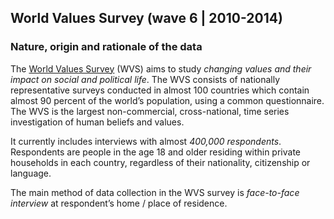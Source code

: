 
## World Values Survey (wave 6 | 2010-2014)

### Nature, origin and rationale of the data

The [World Values Survey](http://www.worldvaluessurvey.org) (WVS) aims to study *changing values and their impact on social and political life*. The WVS consists of nationally representative surveys conducted in almost 100 countries which contain almost 90 percent of the world's population, using a common questionnaire. The WVS is the largest non-commercial, cross-national, time series investigation of human beliefs and values.

It currently includes interviews with almost *400,000 respondents*. Respondents are people in the age 18 and older residing within private households in each country, regardless of their nationality, citizenship or language.

The main method of data collection in the WVS survey is *face-to-face interview* at respondent's home / place of residence.

<!-- #### The questionnaire -->

<!-- The survey was conducted by using a *structured* [questionnaire](../4_WV6_Official_Questionnaire.pdf), consisting of 250 questions (here: variables) ([overview of all variables](../3_WV6_Codebook.pdf)) that describe 10 thematic sub-sections: -->

<!-- 1. Perceptions of life, -->
<!-- 2. Environment, -->
<!-- 3. Work, -->
<!-- 4. Family, -->
<!-- 5. Politics and Society, -->
<!-- 6. Religion and Morale, -->
<!-- 7. National Identity, -->
<!-- 8. Security, -->
<!-- 9. Science, and -->
<!-- 10. Socio-demographics. -->

<!-- (The document ["variable description"](../6_variable-description-wvs.csv) contains the assigment of variables to topics.) -->

<!-- #### Theoretical motivation & hypotheses -->

<!-- [**Inglehart's Concept of Postmaterialism**](#postmaterialism-index) -->
<!-- [**Schwartz-Value-Scale**](#value-scale-from-schwartz) -->
<!-- [WORKOUT POSSIBLE HYPOTHESES/ANALYSIS] -->

<!-- ### Loading and preprocessing the data -->

<!-- ```{r wvs loading data set} -->
<!-- d_raw_wvs <- readRDS("data_sets/data-sets/4_world-values-survey/5_WV6.rds") -->
<!-- head(d_raw_wvs) -->
<!-- ``` -->


<!-- #### Postmaterialism Index -->

<!-- "*Inglehart proposes a theory and an index for explaining and tapping the changing value orientations of different societies. Based on the intuition that individual value priorities reflect the level of economic affluence and physical security of society, Inglehart's postmaterialism thesis depicts a process through which economically insecure and traditional societies gradually become more tolerant, egalitarian, participatory, and nurturing. As lower order physiological needs are satisfied and individuals are socialized into more affluent and economically secure societies, traditional materialist values are slowly replaced by higher order, noneconomic concerns-postmaterialist values. (p.649)*" [@davis1999] -->

<!-- **Materialist values**: e.g. physical and economic security, ethnocentrism, low level of tolerance and respect, and the pursuit of prosperity   -->
<!-- **Postmaterialist values**: e.g. pursuit of self-actualization, freedom, emancipation, participation, and quality of life -->

<!-- The Postmaterialism Index is an indicator of the cultural shift from postmaterialistic to materialistic orientation. He is calculated using a 4- or 12-item (here 12-item) battery pertaining to national priorities and policy preferences as perceived by the respondent. -->

<!-- In the [WVS-questionnaire](../4_WV6_Official_Questionnaire.pdf) the 12-item measure is based on the variables V60 to V65: -->

<!-- *Question: People sometimes talk about what the aims of this country should be for the next ten years. On this card are listed some of the goals which different people would give top priority.*  -->

<!-- - **V60** Would you please say which one of these you, yourself, consider the *most important*?  -->
<!-- - **V61** And which would be the *next most important*?  -->

<!-- 1. A high level of economic growth (materialist) -->
<!-- 2. Making sure this country has strong defense forces (materialist) -->
<!-- 3. Seeing that people have more say about how things are done at their jobs and in their communities (post-materialist) -->
<!-- 4. Trying to make our cities and countryside more beautiful (post-materialist) -->

<!-- - **V62** If you had to choose, which one of the things on this card would you say is *most important*?  -->
<!-- - **V63** And which would be the *next most important*?  -->

<!-- 1. Maintaining order in the nation (materialist) -->
<!-- 2. Giving people more say in important government decisions (post-materialist) -->
<!-- 3. Fighting rising prices (materialist) -->
<!-- 4. Protecting freedom of speech (post-materialist) -->

<!-- - **V64** Here is **another list**. In your opinion, which one of these is *most important*?  -->
<!-- - **V65** And what would be the *next most important*?  -->

<!-- 1. A stable economy (materialist) -->
<!-- 2. Progress toward a less impersonal and more humane society (post-materialist) -->
<!-- 3. Progress toward a society in which ideas count more than money (post-materialist) -->
<!-- 4. The fight against crime (materialist) -->

<!-- ##### Defining relevant Variables -->

<!-- As relevant are seen variables for calculating the Postmaterialism Index and further variables that might be interesting for the analysis according to Inglehart's theory on reasons for orientational shift from materialism to postmaterialism. From the wvs data set the following variables are extracted for measuring/calculating:  -->

<!-- - the *Postmaterialism Index*: V60-V65, -->
<!-- - perception of *physical security*: V170, V171-V175, V188-V191,  -->
<!-- - perception of *economic affluence*: V237, V238, V239, and -->
<!-- - further *socio-economic* aspects: V2, V240, V242. -->

<!-- Furthermore only a subset of countries will be considered in analysis.  -->

<!-- ```{r wvs-post select relevant variables} -->
<!-- # select variables for Postmaterialism-Index -->
<!-- d_post_raw <- select(d_raw_wvs,  -->
<!--                        "V60":"V65",    # Postmaterialism Index items -->
<!--                        "V170":"V175",  # Security in neighborhood -->
<!--                        "V237":"V239",  # Saving money, working class, income group -->
<!--                        "V2",           # country -->
<!--                        "V240",         # gender participant -->
<!--                        "V242"          # age participant -->
<!--                        ) %>%  -->
<!--   filter( -->
<!--     V2 %in% c(276,288,124,484,804,156) # Germany, Ghana, Canada, Mexico, Ukraine, China -->
<!--   )  %>%  -->
<!--   as_tibble -->

<!-- # rename variables for better handling -->
<!-- names(d_post_raw) <- c("post_V60","post_V61","post_V62","post_V63","post_V64","post_V65","sec_V170","sec_V171","sec_V172","sec_V173","sec_V174","sec_V175","eco_V237","eco_V238","eco_V239","country_V2","gender_V240", "age_V242")  -->

<!-- # print data set -->
<!-- d_post_raw -->
<!-- ``` -->

<!-- In the WVS missing values are indicated by negative numbers according to the missing type: *Missing; Unknown (-5), Not asked in survey (-4), Not applicable (-3), No answer (-2), don't know (-1)*. For sake of simplicity we will treat all types of missing values equally as *NA*. -->

<!-- ```{r wvs-post inspection of missing values} -->
<!-- # change values c(-5,-4,-3,-2,-1) to NAs -->
<!-- d_post_clean <- replace_with_na_all(d_post_raw, condition = ~.x %in% c(-5,-4,-3,-2,-1)) -->

<!-- # inspect missing values per variable / per respondent -->

<!-- # NA_columns <- sapply(d_post_clean, function(x) sum(is.na(x))) -->
<!-- # NA_rows <- rowSums(is.na(d_post_clean))  -->

<!-- # [HAS TO BE DONE!!!] -->
<!-- ``` -->

<!-- To prepare plotting and also for improving handling of the data, the two socio-demographic variables "country" and "gender" are specified regarding levels and labels. -->

<!-- ```{r wvs-post create factors with levels} -->
<!-- # prepare data set -->
<!-- d_post_clean <- d_post_clean %>%  -->
<!--  mutate( -->
<!--     country = factor(country_V2, levels = c(276,288,124,484,804,156), labels = c("Germany", "Ghana", "Canada", "Mexico", "Ukraine", "China")), -->
<!--     gender = factor(gender_V240, levels = c(1,2), labels = c("female", "male")) -->
<!--   )  -->
<!-- ``` -->

<!-- In the next step, the Postmaterialism Index is calculated. As already introduced above participants had to select out of three different lists, an aim of the country that they judge as "most important" and as "next most important" (in total 6 choices). Furthermore, each aim is associated with a materialistic or postmaterialist orientation (indicated in brackets behind each aim ). Rationale of the calculation is as follows: When the participant choose in all 6 questions a postmaterialist aim, he is characterized as postmaterialist, if he indicates "mostly" postmaterialistic aims he is indicated as rather postmaterialist etc. -->

<!-- For each question is indicated which of the statements is postmaterialistic (condition in the ifelse-statement). If the statement is postmaterialistic the repsondent gets 2 "points" for "most important"-choice (1 "point" for "second most important"-choice) or zero, if aim is materialistic. If a respondent choose only postmaterialistic aims he gets, consequently, the max. number of points "9". Gradings are than marked by "rather postmaterialist", "mixed postmaterialist", etc. -->

<!-- ```{r wvs-post index calculation} -->
<!-- # calculating the postmaterialism-index (12-items) -->
<!-- post_index <- mutate(d_post_clean,  -->
<!--     "post_score" =                       # helper function: first choice = 2/ second choice = 1 -->
<!--       ifelse(post_V60 %in% c(1,2),0,2)+ -->
<!--       ifelse(post_V61 %in% c(1,2),0,1)+ -->
<!--       ifelse(post_V62 %in% c(1,3),0,2)+ -->
<!--       ifelse(post_V63 %in% c(1,3),0,1)+ -->
<!--       ifelse(post_V64 %in% c(1,4),0,2)+ -->
<!--       ifelse(post_V65 %in% c(1,4),0,1),  -->
<!--     "post_index_unord" =                  # calculate postmaterialism-orientation grading  -->
<!--       ifelse(post_score == 9 , "postmaterialist", -->
<!--       ifelse(post_score %in% c(8,7), "rather postmaterialist", -->
<!--       ifelse(post_score %in% c(6,5), "mixed postmaterialist", -->
<!--       ifelse(post_score %in% c(4,3), "mixed materialist", -->
<!--       ifelse(post_score %in% c(2,1), "rather materialist", -->
<!--       "materialist" -->
<!--     ))))), -->
<!--     "post_index" = factor(post_index_unord, levels = c("postmaterialist","rather postmaterialist","mixed postmaterialist","mixed materialist","rather materialist","materialist", ordered = TRUE)) -->
<!--     ) %>%   -->
<!--   print() -->
<!-- ``` -->

<!-- For a first overview we can have an overview of the distribution of the postmaterialistic orientation in Germany. -->

<!-- ```{r wvs-post distribution: Germany} -->
<!-- # distribution of postmaterialists-types in population  -->
<!-- post_index %>%  -->
<!--   filter( -->
<!--     country == "Germany" -->
<!--   ) %>%  -->
<!--   group_by(`post_index`) %>%  -->
<!--   summarize(count = n(), -->
<!--             percentage = scales::percent(count/2046)   # HOW TO CALL LENGTH??? -->
<!--             ) %>%  -->
<!--   as_tibble()  -->
<!-- ``` -->

<!-- Now, we can have a look at different countries and in how far they differ from each other: -->

<!-- ```{r wvs-post bar chart grouped by country, fig.cap= "Postmaterialism Index grouped by Germany, US, Japan and South Africa" } -->
<!-- # bar chart grouped by country -->
<!-- post_index %>%  -->
<!--   ggplot(mapping = aes(x = post_index, y = (..count..)/sum(..count..), fill = country)) + -->
<!--     geom_bar(position = "fill") + -->
<!--     scale_x_discrete(labels = c("postmaterialist",2, 3, 4, 5, "materialist")) + -->
<!--     ylab("Percentage") + -->
<!--     ggtitle("Postmaterialism-Index: Comparision between countries") -->
<!-- ``` -->

<!-- Focussing on gender: Is there any influence of "gender" on postmaterialist orientation across countries? -->

<!-- ```{r wvs-post bar chart gender difference and country, fig.cap= "Postmaterialism Index across countries grouped by gender"} -->
<!-- # bar char grouped by gender -->
<!-- post_index %>%  -->
<!--   #filter(country == "Germany") %>% -->
<!--   ggplot(mapping = aes(x = post_index, y = (..count..)/sum(..count..), fill = gender)) + -->
<!--   geom_bar(position = "dodge") + -->
<!--   scale_x_discrete(labels = c("postmaterialist",2, 3, 4, 5, "materialist")) + -->
<!--   facet_wrap(~country, nrow = 3) + -->
<!--   ylab("Percentage") + -->
<!--   xlab("Postmaterialism-Index") + -->
<!--   ggtitle("Postmaterialism-Index:Gender difference across countries") -->
<!-- ``` -->


<!-- ```{r wvs-post boxplot age difference and country, fig.cap="Postmaterialism-Index across countries depending on age"} -->
<!-- # variable: "working-class" with 1 - upper class to 5 - lower class -->
<!-- post_index %>%  -->
<!-- ggplot(mapping = aes(x = post_index , y = age_V242)) + -->
<!--   geom_boxplot() + -->
<!--   scale_x_discrete(labels = c("postmaterialist",2, 3, 4, 5, "materialist")) + -->
<!--   ylab("Age of participant") + -->
<!--   xlab("Postmaterialism-Index") + -->
<!--   facet_wrap(~country, nrow = 3) + -->
<!--   ggtitle("Postmaterialism-Index across countries and participant's age") -->
<!-- ``` -->

<!-- According to Inglehart, higher perception of physical and economic security leads to increased postmaterialistic orientation. In order to analyse this assumption, let us inspect, in the first step, one example item of the WVS that measures **physical security**: -->

<!-- - **sec_V170**: Could you tell me how secure do you feel these days in your neighborhood ? (from 1-very to 4-not at all secure) -->
<!-- - **sec_V171-V175**: How frequently do the following things occur in your neighborhood? (from 1-very to 4-not at all frequently) -->
<!--  + Robberies -->
<!--  + Alcohol consumption in the streets -->
<!--  + Police or military interfere with people's private life -->
<!--  + Racist behavior -->
<!--  + Drug sale in streets -->

<!-- We create a new variable indicating the "violence frequency in neighborhood" by taking the median of the variables sec_V171-V175.  -->

<!-- ```{r wvs-post create variable "violence_neighborhood"} -->
<!-- post_index %>%  -->
<!--   rowwise() %>%  -->
<!--   mutate( -->
<!--     violence_neighborhood = median(c(sec_V171,sec_V172,sec_V173, sec_V174, sec_V175)) -->
<!--   ) -> post_index -->
<!-- ``` -->

<!-- In order to analyse the relation between both "security" variables we can plot in a first step the overall perception of security in neighborhood. -->

<!-- ```{r wvs-post barchart security perception in neighborhood across countries, fig.cap="Security perception in neighborhood across countries"} -->
<!-- # security perception: How secure do you feel these days in your neighborhood? -->
<!-- post_index %>%  -->
<!--   ggplot(mapping = aes(x = sec_V170, y = (..count..)/sum(..count..))) + -->
<!--     geom_bar(position = "dodge") + -->
<!--     facet_wrap(~ country, nrow = 2) + -->
<!--     scale_x_continuous(name = "security perception", breaks = c(1,2,3,4), labels = c("very", 2, 3, "not at all")) + -->
<!--     ylab("Percentage") + -->
<!--     ggtitle("Security Perception accross countries") -->
<!-- ``` -->

<!-- In a second step we can make the same plot for the rating of "frequency of violence in neighborhood". (Be careful with the difference of the rating scale of both variables.) -->

<!-- ```{r wvs-post bar chart violence perception in neighborhood across countries, fig.cap="Frequency of violence in neighborhood across countries" } -->
<!-- # violence perception: How frequently do the following things occur in your neighborhood? -->
<!-- post_index %>%  -->
<!--   ggplot(mapping = aes(x = security_neighborhood, y = (..count..)/sum(..count..))) + -->
<!--     geom_bar(position = "dodge") + -->
<!--     facet_wrap(~ country, nrow = 2) + -->
<!--     scale_x_continuous(name = "Frequency of violence perception", breaks = c(1,2,3,4), labels = c("very", 2, 3, "not at all")) + -->
<!--     ylab("Percentage") + -->
<!--     ggtitle("Frequency of violence in neigborhood accross countries") -->
<!-- ``` -->

<!-- In the second step, we can inspect further example item of the WVS that measures **economic security**: -->

<!-- - **eco_V239**: On this card is an income scale on which 1 indicates the lowest income group and 10 the highest -->
<!-- income group in your country. We would like to know in what group your household is -->

<!-- ```{r wvs-post bar chart income class grouped by gender across countries, fig.cap="Income situation of respondents across countries and grouped by gender"} -->
<!-- # economic situation: Income scale on which 1 indicates the lowest income group and 10 the highest income group -->
<!-- post_index %>%  -->
<!--   ggplot(mapping = aes(x = eco_V239, y = (..count..)/sum(..count..), fill = gender)) + -->
<!--     geom_bar(position = "dodge") + -->
<!--     facet_wrap(~ country, nrow = 2) + -->
<!--     ylab("Percentage") + -->
<!--     xlab("Income scale (1-lowest, 10-highest)") + -->
<!--     ggtitle("Income situation of respondents accross countries") -->
<!-- ``` -->

<!-- ##### Testing hypotheses -->

<!-- ```{r} -->
<!-- # data for 20-69 years old participant in Germany and China -->
<!-- d_test <- post_index %>%  -->
<!--   filter(age_V242 >= 20 & age_V242 < 70 & country %in% c("Germany","Ghana")) %>%  -->
<!--  mutate("post_score" =                       # helper function: first choice = 2/ second choice = 1 -->
<!--       ifelse(post_V60 %in% c(1,2),0,2)+ -->
<!--       ifelse(post_V61 %in% c(1,2),0,1)+ -->
<!--       ifelse(post_V62 %in% c(1,3),0,2)+ -->
<!--       ifelse(post_V63 %in% c(1,3),0,1)+ -->
<!--       ifelse(post_V64 %in% c(1,4),0,2)+ -->
<!--       ifelse(post_V65 %in% c(1,4),0,1) -->
<!--     ) %>%   -->
<!--   group_by(age_V242, country) %>%  -->
<!--   summarise( -->
<!--     post_median = median(post_score), -->
<!--     sec_V170_med = median(sec_V170),  -->
<!--     eco_V239_med = median(eco_V239), -->
<!--     eco_V237_med = median(eco_V237), -->
<!--     post_index = median(post_score) -->
<!--   ) %>% na.omit() %>% print()  -->
<!-- ``` -->
<!-- ```{r} -->
<!-- # overall  -->
<!-- model1 <- post_index ~ country -->
<!-- model2 <- post_index ~ (sec_V170_med + eco_V237_med)|country -->

<!-- m1 <- brm(formula = model1, family = "categorical", data = d_test, chains = 2) -->

<!-- m2 <- brm(formula = model2, family = "categorical", data = d_test, chains = 2) -->

<!-- summary(m1) -->

<!-- # include age? -->
<!-- # [WORK OUT - NOT FINISHED!] -->
<!-- ``` -->

<!-- #### Value Scale from Schwartz -->

<!-- Schwartz identifies *ten different values* which can be summarized in two fundamental polarities along which these values cluster: **egoism** versus **altruism** (in Schwartz's terminology: self-enhancement vs. self-transcendence) and **conformism** versus **individualism** (conservation vs. openness to change). The first dimension includes values such as *power* and *achievement* (egoism) and *benevolence* and *universalism* (altruism); *stimulation* and *self-direction* (individualism) and *security* and *conformity* (conformism) form the second dimension. -->

<!-- **Schwartz Value Inventory (SVI) items** in the wvs-questionnaire: -->

<!-- *Question: Would you please indicate for each description whether that person is very much like you, like you, somewhat like you, a little like you, not like you, or not at all like you? (6-point Likert-scale)* -->

<!-- 1. V70: It is important to this person to think up new ideas and be creative; to do things one's own way. (Self-Direction) -->
<!-- 2. V71: It is important to this person to be rich; to have a lot of money and expensive things. (Power) -->
<!-- 3. V72: Living in secure surroundings is important to this person; to avoid anything that might be dangerous. (Security) -->
<!-- 4. V73: It is important to this person to have a good time; to "spoil" oneself. (Hedonism) -->
<!-- 5. V74: It is important to this person to do something for the good of society. (Benevolence) -->
<!-- 6. V74B: It is important for this people to help the people nearby; to care for their well-being (Benevolence) -->
<!-- 7. V75: Being very successful is important to this person; to have people recognize one's achievements. (Achievement) -->
<!-- 8. V76: Adventure and taking risks are important to this person; to have an exciting life. (Stimulation) -->
<!-- 9. V77: It is important to this person to always behave properly; to avoid doing anything people would say is wrong. (Conformity) -->
<!-- 10. V78: Looking after the environment is important to this person; to care for nature and save life resources. (Universalism) -->
<!-- 11. V79: Tradition is important to this person; to follow the customs handed down by one's religion or family. (Tradition) -->

<!-- [WORKOUT] -->

<!-- ```{r wvs-schwartz select relevant variables} -->
<!-- # select variables for Schwartz-value-scale -->
<!-- d_value_raw <- select(d_raw_wvs, -->
<!--                        "V70":"V79",    # scale items -->
<!--                        "V2",           # country -->
<!--                        "V238",         # working-class participant -->
<!--                        "V242",         # age of participant -->
<!--                        "V240"          # gender of participant -->
<!--                        ) %>% -->
<!--   filter( -->
<!--     V2 %in% c(276,288,124,484,804,156) # Germany, Ghana, Canada, Mexico, Ukraine, China -->
<!--   ) %>% -->
<!--   as_tibble() %>% -->
<!--   print() -->
<!-- ``` -->

<!-- ```{r wvs-schwartz inspect missing data} -->
<!-- # change values c(-5,-4,-3,-2,-1) to NAs -->
<!-- d_value_clean <- replace_with_na_all(d_value_raw, condition = ~.x %in% c(-5,-4,-3,-2,-1)) -->

<!-- # inspect missing values per country and variable (item) -->
<!-- d_value_clean %>% -->
<!--   summary() -->
<!-- ``` -->
<!-- ```{r wvs-schwartz create new "benevolence" variable out of two different variables } -->
<!-- # use V74 or V74B, depending on NA -->
<!-- d_value_clean <- d_value_clean %>% -->
<!--   mutate(V74_new = ifelse(is.na(V74)==FALSE,V74,V74B)) %>% -->
<!--   print() -->
<!-- ``` -->

<!-- ```{r wvs-schwartz prepare tibble for plotting} -->
<!-- # prepare tibble -->
<!-- d_value_clean <- -->
<!--  transmute(d_value_clean, -->
<!--     power = factor(V71), -->
<!--     achievement = factor(V75), -->
<!--     universalism = factor(V78), -->
<!--     benevolence = factor(V74_new), -->
<!--     self_direction =  factor(V70), -->
<!--     stimulation = factor(V76), -->
<!--     security = factor(V72), -->
<!--     conformity = factor(V77), -->
<!--     hedonism = factor(V73), -->
<!--     tradition = factor(V79), -->
<!--     country = factor(V2, levels = c(276,288,124,484,804,156), labels = c("Germany","Ghana","Canada","Mexico","Ukraine", "China")), -->
<!--     gender = factor(V240, levels = c(1,2), labels = c("female", "male")), -->
<!--     working_class = factor(V238, levels = c(1,2,3,4,5), labels = c("Upper class","Upper middle class","Lower middle class","Working class","Lower class")), -->
<!--     age = V242 -->
<!--   ) %>% -->
<!--   print() -->
<!-- ``` -->

<!-- ```{r wvs-schwartz create dimensions according to Schwartz} -->
<!-- d_value_clean %>%  -->
<!--   rowwise() %>%  -->
<!--   mutate( -->
<!--     dim_egoism = median(c(power,achievement)), -->
<!--     dim_altruism = median(c(universalism,benevolence)), -->
<!--     dim_individualism = median(c(self_direction,stimulation)), -->
<!--     dim_conformism = median(c(security,conformity)) -->
<!--   ) -> d_value_clean  -->
<!-- ``` -->

<!-- ```{r wvs-schwartz group tibble by single values} -->
<!-- # rearrange tibble for plotting -->
<!-- d_value_clean1 <- d_value_clean %>% -->
<!--   pivot_longer( -->
<!--     cols = power:tradition, -->
<!--     names_to = "value", -->
<!--     values_to = "rating" -->
<!--   ) %>% -->
<!--   print() -->
<!-- ``` -->

<!-- ```{r wvs-schwartz group tibble by dimensions} -->
<!-- # rearrange tibble for plotting -->
<!-- d_value_clean2 <- d_value_clean %>% -->
<!--   pivot_longer( -->
<!--     cols = dim_egoism:dim_conformism, -->
<!--     names_to = "dimension", -->
<!--     values_to = "rating_dim" -->
<!--   ) %>% -->
<!--   print() -->
<!-- ``` -->

<!-- ```{r wvs-schwartz flipped bar chart values in Germany, fig.cap="Values in Germany (How much do you identify with the following value?) "} -->
<!-- # flipped bar chart -->
<!-- d_value_clean1 %>% -->
<!--   na.omit() %>% -->
<!--   filter(country == "Germany") %>% -->
<!-- ggplot(mapping = aes(x = rating, y = (..count..)/sum(..count..), fill = rating)) + -->
<!--   geom_bar( -->
<!--     show.legend = FALSE, -->
<!--     width = 1 -->
<!--   ) + -->
<!--   theme(aspect.ratio = 1) + -->
<!--   labs(x = NULL, y = NULL) + -->
<!--   coord_flip() + -->
<!--   facet_wrap(~ value, nrow = 2) + -->
<!--   ggtitle("Value scale: Germany (1-very much to 6-not at all)") -->
<!-- ``` -->

<!-- ```{r wvs-schwartz coxcomb chart values Germany, fig.cap="Values in Germany (How much do you identify with the following value?)"} -->
<!-- # Bar chart and Coxcomb chart -->
<!-- d_value_clean1 %>% -->
<!--   na.omit() %>% -->
<!--   filter(country == "Germany") %>% -->
<!-- ggplot(mapping = aes(x = rating, y = (..count..)/sum(..count..), fill = rating)) + -->
<!--   geom_bar( -->
<!--     show.legend = FALSE, -->
<!--     width = 1 -->
<!--   ) + -->
<!--   theme(aspect.ratio = 1) + -->
<!--   labs(x = NULL, y = NULL) + -->
<!--   coord_polar() + -->
<!--   facet_wrap(~ value, nrow = 2) + -->
<!--   ggtitle("Value scale: Germany") -->
<!-- ``` -->

<!-- ```{r wvs-schwartz bar value-dimensions across countries and gender, fig.cap="Value dimensions across countries (How much do you identify with the following value?) and grouped by gender"} -->
<!-- # bar chart -->
<!-- d_value_clean2 %>% -->
<!--   na.omit() %>% -->
<!--   filter( -->
<!--     country %in% c("Germany", "China") -->
<!--   ) %>%  -->
<!-- ggplot(mapping = aes(x = rating_dim, y = (..count..)/sum(..count..), fill = gender)) + -->
<!--   geom_bar(position = "identity", alpha = .8) + -->
<!--   facet_wrap(country ~ dimension, nrow = 2) + -->
<!--   ylab("Percentage") + -->
<!--   scale_x_continuous(name = "Identification with value (1-very much to 6-not at all", breaks = c(1,2,3,4,5,6), labels = c("very much", 2, 3, 4, 5, "not at all")) + -->
<!--   ggtitle("Value-Dimensions across countries") -->
<!-- ``` -->

<!-- ```{r wvs-schwartz bar values across countries, fig.cap="Single values across countries (How much do you identify with the following value?) and grouped by gender"} -->
<!-- # bar chart - grouped by countries and values -->
<!-- d_value_clean1 %>% -->
<!--   na.omit() %>% -->
<!--   filter(country %in% c("Germany", "China", "Ghana")) %>% -->
<!-- ggplot(mapping = aes(x = rating, y = (..count..)/sum(..count..), fill = country)) + -->
<!--   geom_bar(position = "identity", alpha = .7) + -->
<!--   facet_wrap(~ value, nrow = 3) + -->
<!--   scale_x_discrete(labels = c(1,2,3,4,5,6)) + -->
<!--   ylab("percentage") + -->
<!--   ggtitle("Value scale: Germany, China, Ghana (1-very much to 6-not at all)") -->
<!-- ``` -->

<!-- ```{r} -->
<!-- d_value_test <- d_value_clean2 %>% -->
<!--   filter(country == "Germany" & age >= 20 & age < 70 & dimension %in% c("dim_altruism", "dim_egoism")) %>%  -->
<!--   select(dimension,age,working_class,rating_dim) %>%  -->
<!--   na.omit() %>%  -->
<!--   group_by(age, dimension) %>%  -->
<!--   summarize( -->
<!--     rating_med = factor(median(rating_dim), ordered = TRUE) -->
<!--   ) %>% print() -->
<!-- ``` -->

<!-- ```{r} -->
<!-- model1_value <- rating_med ~ age|dimension -->

<!-- brm(formula = model1_value, data = d_value_test, family = "cumulative", chains = 2) -->
<!-- ``` -->

